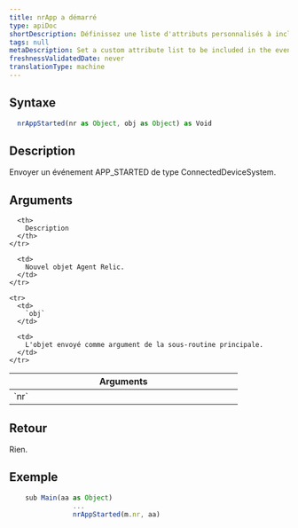 ```yaml
---
title: nrApp a démarré
type: apiDoc
shortDescription: Définissez une liste d'attributs personnalisés à inclure dans l'événement.
tags: null
metaDescription: Set a custom attribute list to be included in the events.
freshnessValidatedDate: never
translationType: machine
---
```


## Syntaxe

```js
  nrAppStarted(nr as Object, obj as Object) as Void
```

## Description

Envoyer un événement APP\_STARTED de type ConnectedDeviceSystem.

## Arguments

<table>
  <thead>
    <tr>
      <th width="25%">
        Arguments
      </th>

      <th>
        Description
      </th>
    </tr>
  </thead>

  <tbody>
    <tr>
      <td>
        `nr`
      </td>

      <td>
        Nouvel objet Agent Relic.
      </td>
    </tr>

    <tr>
      <td>
        `obj`
      </td>

      <td>
        L'objet envoyé comme argument de la sous-routine principale.
      </td>
    </tr>
  </tbody>
</table>

## Retour

Rien.

## Exemple

```js
  	sub Main(aa as Object)
		        ...
		        nrAppStarted(m.nr, aa)
```